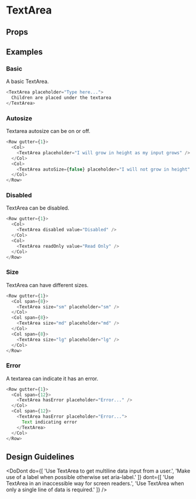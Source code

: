 
<Meta title="TextArea" />

# TextArea

<Description of="TextArea" />

## Props

<Props of="TextArea" />

## Examples

### Basic

A basic TextArea.

```js live
<TextArea placeholder="Type here...">
  Children are placed under the textarea
</TextArea>
```

### Autosize

Textarea autosize can be on or off.

```js live
<Row gutter={1}>
  <Col>
    <TextArea placeholder="I will grow in height as my input grows" />
  </Col>
  <Col>
    <TextArea autoSize={false} placeholder="I will not grow in height" />
  </Col>
</Row>
```

### Disabled

TextArea can be disabled.

```js live
<Row gutter={1}>
  <Col>
    <TextArea disabled value="Disabled" />
  </Col>
  <Col>
    <TextArea readOnly value="Read Only" />
  </Col>
</Row>
```

### Size

TextArea can have different sizes.

```js live
<Row gutter={1}>
  <Col span={8}>
    <TextArea size="sm" placeholder="sm" />
  </Col>
  <Col span={8}>
    <TextArea size="md" placeholder="md" />
  </Col>
  <Col span={8}>
    <TextArea size="lg" placeholder="lg" />
  </Col>
</Row>
```

### Error

A textarea can indicate it has an error.

```js live
<Row gutter={1}>
  <Col span={12}>
    <TextArea hasError placeholder="Error..." />
  </Col>
  <Col span={12}>
    <TextArea hasError placeholder="Error...">
      Text indicating error
    </TextArea>
  </Col>
</Row>
```

## Design Guidelines

<DoDont
  do={[
    'Use TextArea to get multiline data input from a user.',
    'Make use of a label when possible otherwise set aria-label.'
  ]}
  dont={[
    'Use TextArea in an inaccessible way for screen readers.',
    'Use TextArea when only a single line of data is required.'
  ]}
/>
